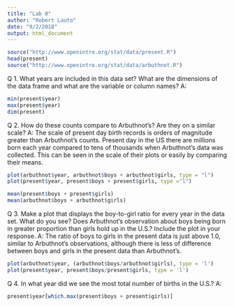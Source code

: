 ```yaml
---
title: "Lab 0"
author: "Robert Lauto"
date: "9/2/2018"
output: html_document
---
```


```r
source("http://www.openintro.org/stat/data/present.R")
head(present)
source("http://www.openintro.org/stat/data/arbuthnot.R")
```
Q 1. What years are included in this data set? What are the dimensions of the data frame and what are the variable or column names?
A:
```r
min(present$year)
max(present$year)
dim(present)
```
Q 2. How do these counts compare to Arbuthnot’s? Are they on a similar scale?
  A: The scale of present day birth records is orders of magnitude greater than Arbuthnot's counts. Present day in the US there are millions born each year compared to tens of thousands when Arbuthnot's data was collected. This can be seen in the scale of their plots or easily by comparing their means.
```r
plot(arbuthnot$year, arbuthnot$boys + arbuthnot$girls, type = "l")
plot(present$year, present$boys + present$girls, type ="l")

mean(present$boys + present$girls)
mean(arbuthnot$boys + arbuthnot$girls)
```
Q 3. Make a plot that displays the boy-to-girl ratio for every year in the data set. What do you see? Does Arbuthnot’s observation about boys being born in greater proportion than girls hold up in the U.S.? Include the plot in your response.
  A: The ratio of boys to girls in the present data is just above 1.0, similar to Arbuthnot's observations, although there is less of difference between boys and girls in the present data than Arbuthnot's.
```r
plot(arbuthnot$year, (arbuthnot$boys/arbuthnot$girls), type = 'l')
plot(present$year, present$boys/present$girls, type = 'l')
```

Q 4. In what year did we see the most total number of births in the U.S.?
  A:
```r
present$year[which.max(present$boys + present$girls)]
```